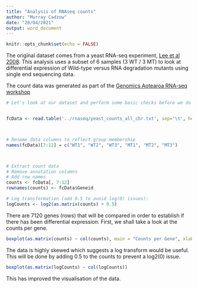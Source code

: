 ```yaml
---
title: "Analysis of RNAseq counts"
author: "Murray Cadzow"
date: "20/04/2021"
output: word_document
---
```


```r
knitr::opts_chunk$set(echo = FALSE)

```

The original dataset comes from a yeast RNA-seq experiment, [Lee et al 2008](https://doi.org/10.1371/journal.pgen.1000299). This analysis uses a subset of 6 samples (3 WT / 3 MT) to look at differential expression of Wild-type versus RNA degradation mutants using single end sequencing data.

The count data was generated as part of the [Genomics Aotearoa RNA-seq workshop](https://github.com/GenomicsAotearoa/RNA-seq-workshop)



```r
# Let’s look at our dataset and perform some basic checks before we do a differential expression analysis.


fcData <- read.table('../rnaseq/yeast_counts_all_chr.txt', sep='\t', header=TRUE)



# Rename data columns to reflect group membership
names(fcData)[7:12] = c("WT1", "WT2", "WT3", "MT1", "MT2", "MT3")



# Extract count data
# Remove annotation columns
# Add row names
counts <- fcData[, 7:12]
rownames(counts) <- fcData$Geneid

# Log transformation (add 0.5 to avoid log(0) issues):
logCounts <- log2(as.matrix(counts) + 0.5)

```



There are 7120 genes (rows) that will be compared in order to establish if there has been differential expression. First, we shall take a look at the counts per gene.



```r
boxplot(as.matrix(counts) ~ col(counts), main = "Counts per Gene", xlab = "Strain", ylab = "Count")
```


The data is highly skewed which suggests a log transform would be useful. This will be done by adding 0.5 to the counts to prevent a log2(0) issue.



```r
boxplot(as.matrix(logCounts) ~ col(logCounts))
```

This has improved the visualisation of the data.
